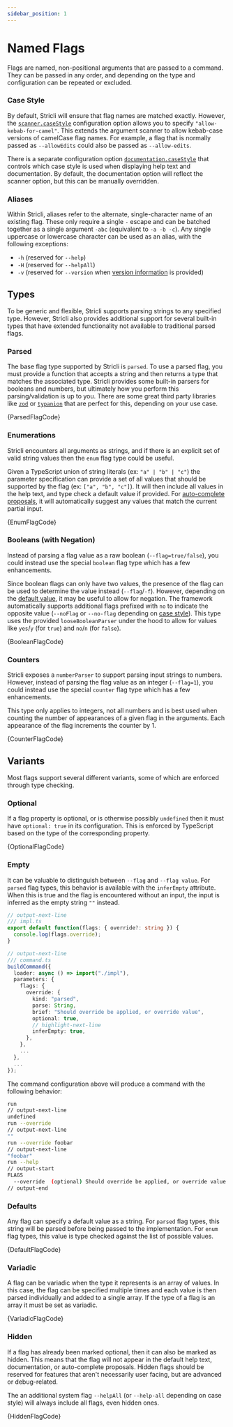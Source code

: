 ```yaml
---
sidebar_position: 1
---
```



# Named Flags

Flags are named, non-positional arguments that are passed to a command. They can be passed in any order, and depending on the type and configuration can be repeated or excluded.

### Case Style

By default, Stricli will ensure that flag names are matched exactly. However, the [`scanner.caseStyle`](../configuration.mdx#scanner-case-style) configuration option allows you to specify `"allow-kebab-for-camel"`. This extends the argument scanner to allow kebab-case versions of camelCase flag names. For example, a flag that is normally passed as `--allowEdits` could also be passed as `--allow-edits`.

There is a separate configuration option [`documentation.caseStyle`](../configuration.mdx#display-case-style) that controls which case style is used when displaying help text and documentation. By default, the documentation option will reflect the scanner option, but this can be manually overridden.

### Aliases

Within Stricli, aliases refer to the alternate, single-character name of an existing flag. These only require a single `-` escape and can be batched together as a single argument `-abc` (equivalent to `-a -b -c`). Any single uppercase or lowercase character can be used as an alias, with the following exceptions:

-   `-h` (reserved for `--help`)
-   `-H` (reserved for `--helpAll`)
-   `-v` (reserved for `--version` when [version information](../configuration.mdx#version-information) is provided)

## Types

To be generic and flexible, Stricli supports parsing strings to any specified type. However, Stricli also provides additional support for several built-in types that have extended functionality not available to traditional parsed flags.

### Parsed

The base flag type supported by Stricli is `parsed`. To use a parsed flag, you must provide a function that accepts a string and then returns a type that matches the associated type. Stricli provides some built-in parsers for booleans and numbers, but ultimately how you perform this parsing/validation is up to you. There are some great third party libraries like [`zod`](https://zod.dev/) or [`typanion`](https://mael.dev/typanion/) that are perfect for this, depending on your use case.


<StricliPlayground filename="parsed-flag" rootExport="root" appName="run" defaultInput="--item apple --price 1">
    {ParsedFlagCode}
</StricliPlayground>

### Enumerations

Stricli encounters all arguments as strings, and if there is an explicit set of valid string values then the `enum` flag type could be useful.

Given a TypeScript union of string literals (ex: `"a" | "b" | "c"`) the parameter specification can provide a set of all values that should be supported by the flag (ex: `["a", "b", "c"]`). It will then include all values in the help text, and type check a default value if provided. For [auto-complete proposals](../shell-autocomplete), it will automatically suggest any values that match the current partial input.


<StricliPlayground filename="enum-flag" rootExport="root" appName="run" defaultInput="--level warn">
    {EnumFlagCode}
</StricliPlayground>

### Booleans (with Negation)

Instead of parsing a flag value as a raw boolean (`--flag=true/false`), you could instead use the special `boolean` flag type which has a few enhancements.

Since boolean flags can only have two values, the presence of the flag can be used to determine the value instead (`--flag`/`-f`). However, depending on the [default value](#defaults), it may be useful to allow for negation. The framework automatically supports additional flags prefixed with `no` to indicate the opposite value (`--noFlag` or `--no-flag` depending on [case style](#case-style)). This type uses the provided `looseBooleanParser` under the hood to allow for values like `yes`/`y` (for `true`) and `no`/`n` (for `false`).


<StricliPlayground filename="boolean-flag" rootExport="root" appName="run" defaultInput="--noQuiet">
    {BooleanFlagCode}
</StricliPlayground>

### Counters

Stricli exposes a `numberParser` to support parsing input strings to numbers. However, instead of parsing the flag value as an integer (`--flag=1`), you could instead use the special `counter` flag type which has a few enhancements.

This type only applies to integers, not all numbers and is best used when counting the number of appearances of a given flag in the arguments. Each appearance of the flag increments the counter by 1.


<StricliPlayground filename="counter-flag" rootExport="root" appName="run" defaultInput="-vv -v">
    {CounterFlagCode}
</StricliPlayground>

## Variants

Most flags support several different variants, some of which are enforced through type checking.

### Optional

If a flag property is optional, or is otherwise possibly `undefined` then it must have `optional: true` in its configuration. This is enforced by TypeScript based on the type of the corresponding property.


<StricliPlayground filename="optional-flag" rootExport="root" appName="run" defaultInput="">
    {OptionalFlagCode}
</StricliPlayground>

### Empty

It can be valuable to distinguish between `--flag` and `--flag value`. For `parsed` flag types, this behavior is available with the `inferEmpty` attribute. When this is true and the flag is encountered without an input, the input is inferred as the empty string `""` instead.

```ts
// output-next-line
/// impl.ts
export default function(flags: { override?: string }) {
  console.log(flags.override);
}

// output-next-line
/// command.ts
buildCommand({
  loader: async () => import("./impl"),
  parameters: {
    flags: {
      override: {
        kind: "parsed",
        parse: String,
        brief: "Should override be applied, or override value",
        optional: true,
        // highlight-next-line
        inferEmpty: true,
      },
    },
    ...
  },
  ...
});
```

The command configuration above will produce a command with the following behavior:

```sh
run
// output-next-line
undefined
run --override
// output-next-line
""
run --override foobar
// output-next-line
"foobar"
run --help
// output-start
FLAGS
  --override  (optional) Should override be applied, or override value
// output-end
```

### Defaults

Any flag can specify a default value as a string. For `parsed` flag types, this string will be parsed before being passed to the implementation. For `enum` flag types, this value is type checked against the list of possible values.


<StricliPlayground filename="default-flag" rootExport="root" appName="run" defaultInput="">
    {DefaultFlagCode}
</StricliPlayground>

### Variadic

A flag can be variadic when the type it represents is an array of values. In this case, the flag can be specified multiple times and each value is then parsed individually and added to a single array. If the type of a flag is an array it must be set as variadic.


<StricliPlayground filename="variadic-flag" rootExport="root" appName="run" defaultInput="--id 5 -i 10 -i 15">
    {VariadicFlagCode}
</StricliPlayground>

### Hidden

If a flag has already been marked optional, then it can also be marked as hidden. This means that the flag will not appear in the default help text, documentation, or auto-complete proposals. Hidden flags should be reserved for features that aren't necessarily user facing, but are advanced or debug-related.

The an additional system flag `--helpAll` (or `--help-all` depending on case style) will always include all flags, even hidden ones.


<StricliPlayground filename="hidden-flag" rootExport="root" appName="run" defaultInput="--help">
    {HiddenFlagCode}
</StricliPlayground>
